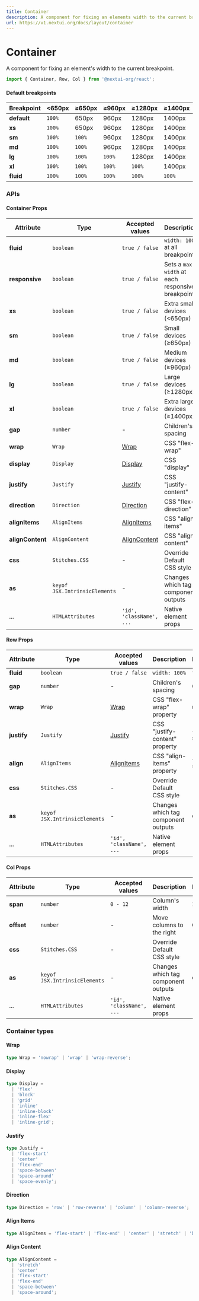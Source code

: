 ```yaml
---
title: Container
description: A component for fixing an elements width to the current breakpoint.
url: https://v1.nextui.org/docs/layout/container
---
```


# Container

A component for fixing an element's width to the current breakpoint.

```jsx
import { Container, Row, Col } from '@nextui-org/react';
```

<CarbonAd />

<Spacer y={2} />

<Playground
  title="Default"
  desc="Container which sets a `max-width` and a default `gap` at each responsive breakpoint"
  files={containerContent.default_container}
/>

<Playground
  title="Fluid"
  desc="Container which its `width: 100%` at all breakpoints"
  files={containerContent.fluid}
/>

<Playground
  title="Breakpoints"
  desc="Setting it to a breakpoint `(xs, sm, md, lg, xl)` will set the `Container` as `fluid` until the specified breakpoint."
  files={containerContent.breakpoint}
/>

<Spacer y={2} />

#### Default breakpoints

| Breakpoint  | <650px | ≥650px | ≥960px | ≥1280px | ≥1400px |
| ----------- | ------ | ------ | ------ | ------- | ------- |
| **default** | `100%` | 650px  | 960px  | 1280px  | 1400px  |
| **xs**      | `100%` | 650px  | 960px  | 1280px  | 1400px  |
| **sm**      | `100%` | `100%` | 960px  | 1280px  | 1400px  |
| **md**      | `100%` | `100%` | 960px  | 1280px  | 1400px  |
| **lg**      | `100%` | `100%` | `100%` | 1280px  | 1400px  |
| **xl**      | `100%` | `100%` | `100%` | `100%`  | 1400px  |
| **fluid**   | `100%` | `100%` | `100%` | `100%`  | `100%`  |

<Playground
  title="Auto-layout columns"
  desc="When no column widths are specified the `Col` component will render equal width columns."
  files={containerContent.autoLayout}
/>

<Spacer y={3} />

### APIs

<Spacer y={2} />

#### Container Props

| Attribute        | Type                          | Accepted values                | Description                                      | Default |
| ---------------- | ----------------------------- | ------------------------------ | ------------------------------------------------ | ------- |
| **fluid**        | `boolean`                     | `true / false`                 | `width: 100%` at all breakpoints                 | `false` |
| **responsive**   | `boolean`                     | `true / false`                 | Sets a `max-width` at each responsive breakpoint | `true`  |
| **xs**           | `boolean`                     | `true / false`                 | Extra small devices (<650px)                     | `false` |
| **sm**           | `boolean`                     | `true / false`                 | Small devices (≥650px)                           | `false` |
| **md**           | `boolean`                     | `true / false`                 | Medium devices (≥960px)                          | `false` |
| **lg**           | `boolean`                     | `true / false`                 | Large devices (≥1280px)                          | `false` |
| **xl**           | `boolean`                     | `true / false`                 | Extra large devices (≥1400px)                    | `false` |
| **gap**          | `number`                      | -                              | Children's spacing                               | 2       |
| **wrap**         | `Wrap`                        | [Wrap](#wrap)                  | CSS "flex-wrap"                                  | `wrap`  |
| **display**      | `Display`                     | [Display](#display)            | CSS "display"                                    | `block` |
| **justify**      | `Justify`                     | [Justify](#justify)            | CSS "justify-content"                            | -       |
| **direction**    | `Direction`                   | [Direction](#direction)        | CSS "flex-direction"                             | -       |
| **alignItems**   | `AlignItems`                  | [AlignItems](#align-items)     | CSS "align-items"                                | -       |
| **alignContent** | `AlignContent`                | [AlignContent](#align-content) | CSS "align-content"                              | -       |
| **css**          | `Stitches.CSS`                | -                              | Override Default CSS style                       | -       |
| **as**           | `keyof JSX.IntrinsicElements` | -                              | Changes which tag component outputs              | `div`   |
| ...              | `HTMLAttributes`              | `'id', 'className', ...`       | Native element props                             | -       |

<Spacer y={1} />

#### Row Props

| Attribute   | Type                          | Accepted values            | Description                         | Default      |
| ----------- | ----------------------------- | -------------------------- | ----------------------------------- | ------------ |
| **fluid**   | `boolean`                     | `true / false`             | `width: 100%`                       | `true`       |
| **gap**     | `number`                      | -                          | Children's spacing                  | 0            |
| **wrap**    | `Wrap`                        | [Wrap](#wrap)              | CSS "flex-wrap" property            | `nowrap`     |
| **justify** | `Justify`                     | [Justify](#justify)        | CSS "justify-content" property      | `flex-start` |
| **align**   | `AlignItems`                  | [AlignItems](#align-items) | CSS "align-items" property          | `flex-start` |
| **css**     | `Stitches.CSS`                | -                          | Override Default CSS style          | -            |
| **as**      | `keyof JSX.IntrinsicElements` | -                          | Changes which tag component outputs | `div`        |
| ...         | `HTMLAttributes`              | `'id', 'className', ...`   | Native element props                | -            |

<Spacer y={1} />

#### Col Props

| Attribute  | Type                          | Accepted values          | Description                         | Default |
| ---------- | ----------------------------- | ------------------------ | ----------------------------------- | ------- |
| **span**   | `number`                      | `0 - 12`                 | Column's width                      | `12`    |
| **offset** | `number`                      | -                        | Move columns to the right           | `0`     |
| **css**    | `Stitches.CSS`                | -                        | Override Default CSS style          | -       |
| **as**     | `keyof JSX.IntrinsicElements` | -                        | Changes which tag component outputs | `div`   |
| ...        | `HTMLAttributes`              | `'id', 'className', ...` | Native element props                | -       |

<Spacer y={2} />

### Container types

<Spacer y={1} />

#### Wrap

```ts
type Wrap = 'nowrap' | 'wrap' | 'wrap-reverse';
```

#### Display

```ts
type Display =
  | 'flex'
  | 'block'
  | 'grid'
  | 'inline'
  | 'inline-block'
  | 'inline-flex'
  | 'inline-grid';
```

#### Justify

```ts
type Justify =
  | 'flex-start'
  | 'center'
  | 'flex-end'
  | 'space-between'
  | 'space-around'
  | 'space-evenly';
```

#### Direction

```ts
type Direction = 'row' | 'row-reverse' | 'column' | 'column-reverse';
```

#### Align Items

```ts
type AlignItems = 'flex-start' | 'flex-end' | 'center' | 'stretch' | 'baseline';
```

#### Align Content

```ts
type AlignContent =
  | 'stretch'
  | 'center'
  | 'flex-start'
  | 'flex-end'
  | 'space-between'
  | 'space-around';
```
